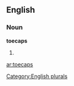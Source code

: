 
==English==

===Noun===
'''toecaps'''

# {{plural of|[[toecap]]}}

[[Category:English plurals]]

[[ar:toecaps]]